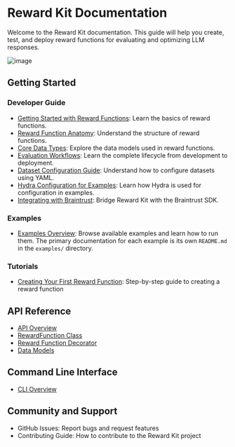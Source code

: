 # Reward Kit Documentation

Welcome to the Reward Kit documentation. This guide will help you create, test, and deploy reward functions for evaluating and optimizing LLM responses.

![image](main_screen.png)

## Getting Started

### Developer Guide
- [Getting Started with Reward Functions](developer_guide/getting_started.mdx): Learn the basics of reward functions.
- [Reward Function Anatomy](developer_guide/reward_function_anatomy.mdx): Understand the structure of reward functions.
- [Core Data Types](developer_guide/core_data_types.mdx): Explore the data models used in reward functions.
- [Evaluation Workflows](developer_guide/evaluation_workflows.mdx): Learn the complete lifecycle from development to deployment.
- [Dataset Configuration Guide](developer_guide/dataset_configuration_guide.md): Understand how to configure datasets using YAML.
- [Hydra Configuration for Examples](developer_guide/hydra_configuration.mdx): Learn how Hydra is used for configuration in examples.
- [Integrating with Braintrust](integrations/braintrust_integration.mdx): Bridge Reward Kit with the Braintrust SDK.

### Examples
- [Examples Overview](examples/examples_overview.mdx): Browse available examples and learn how to run them. The primary documentation for each example is its own `README.md` in the `examples/` directory.

### Tutorials
- [Creating Your First Reward Function](tutorials/creating_your_first_reward_function.mdx): Step-by-step guide to creating a reward function

## API Reference
- [API Overview](api_reference/api_overview.mdx)
- [RewardFunction Class](api_reference/reward_function_class.mdx)
- [Reward Function Decorator](api_reference/reward_function_decorator.mdx)
- [Data Models](api_reference/data_models.mdx)

## Command Line Interface
- [CLI Overview](cli_reference/cli_overview.mdx)

## Community and Support
- GitHub Issues: Report bugs and request features
- Contributing Guide: How to contribute to the Reward Kit project
